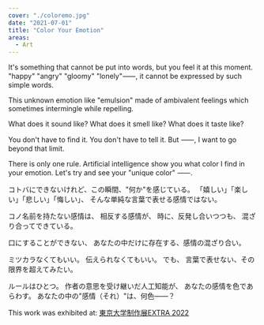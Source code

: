```yaml
---
cover: "./coloremo.jpg"
date: "2021-07-01"
title: "Color Your Emotion"
areas:
  - Art
---
```



It's something that cannot be put into words, but you feel it at this moment.
"happy" "angry" "gloomy" "lonely"⸺, it cannot be expressed by such simple words.

This unknown emotion like "emulsion"
made of ambivalent feelings
which sometimes intermingle
while repelling.

What does it sound like?
What does it smell like?
What does it taste like?

You don't have to find it.
You don't have to tell it.
But ⸺,
I want to go beyond that limit.

There is only one rule.
Artificial intelligence show you
what color I find in your emotion.
Let's try and see your "unique color" ⸺.


コトバにできないけれど、この瞬間、"何か"を感じている。
「嬉しい」「楽しい」「悲しい」「悔しい」、
そんな単純な言葉で表せる感情ではない。

コノ名前を持たない感情は、
相反する感情が、
時に、反発し合いつつも、
混ざり合ってできている。

口にすることができない、
あなたの中だけに存在する、感情の混ざり合い。

ミツカラなくてもいい。
伝えられなくてもいい。
でも、
言葉で表せない、その限界を超えてみたい。

ルールはひとつ。
作者の意思を受け継いだ人工知能が、
あなたの感情を色であらわす。
あなたの中の"感情（それ）"は、何色――？



This work was exhibited at: [東京大学制作展EXTRA 2022](https://iiiexhibition.com/log/iiiEx2022)